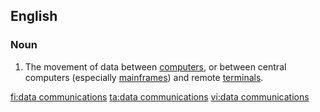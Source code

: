 ==English==

===Noun===
{{en-noun|sg=[[data]] [[communications]]|-}}

#{{computing}} The movement of data between [[computer]]s, or between central computers (especially [[mainframe]]s) and remote [[terminal]]s.

[[fi:data communications]]
[[ta:data communications]]
[[vi:data communications]]